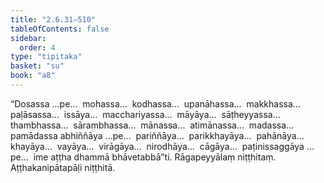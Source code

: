 ```yaml
---
title: "2.6.31–510"
tableOfContents: false
sidebar:
  order: 4
type: "tipitaka"
basket: "su"
book: "a8"
---
```



<DynamicBreadcrumb />

<Division number="147–626" book="a8" bookNo="17">

<Paragraph number="861" book="a8">
“Dosassa …pe…  mohassa…  kodhassa…  upanāhassa…  makkhassa…  paḷāsassa…  issāya…  macchariyassa…  māyāya…  sāṭheyyassa…  thambhassa…  sārambhassa…  mānassa…  atimānassa…  madassa…  pamādassa abhiññāya …pe…  pariññāya…  parikkhayāya…  pahānāya…  khayāya…  vayāya…  virāgāya…  nirodhāya…  cāgāya…  paṭinissaggāya …pe…  ime aṭṭha dhammā bhāvetabbā”ti.

</Paragraph>
</Division>

<Paragraph number="862" type="center" book="a8">
Rāgapeyyālaṃ niṭṭhitaṃ.



</Paragraph>

<Paragraph number="863" type="center" book="a8">
Aṭṭhakanipātapāḷi niṭṭhitā.
</Paragraph>
